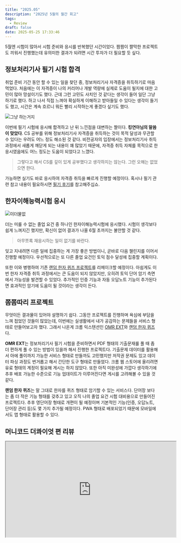 ```yaml
---
title: "2025.05"
description: "2025년 5월의 월간 회고"
tags:
  - Review
draft: false
date: 2025-05-25 17:33:46
---
```


5월엔 시험이 많아서 시험 준비와 응시를 반복했던 시간이었다. 짬짬이 짤막한 프로젝트도 끼워서 진행했는데 유의미한 결과가 되려면 시간 투자가 더 필요할 듯 싶다.

## 정보처리기사 필기 시험 합격

취업 준비 기간 동안 할 수 있는 일을 찾던 중, 정보처리기사 자격증을 취득하기로 마음먹었다. 처음에는 이 자격증이 나의 커리어나 개발 역량에 실제로 도움이 될지에 대한 고민이 많아 망설이기도 했다. 근데 그런 고민도 사치인 것 같다는 생각이 들어 일단 그냥 하기로 했다. 하고 나서 직접 느껴야 확실하게 이해하고 받아들일 수 있다는 생각이 들기도 했고, 시간은 계속 흐르니 뭐든 빨리 시작하는게 좋겠다 싶기도 했다.

![그냥 하는거지](just-do-it.jpg)

이번에 필기 시험에 응시해 합격하고 난 뒤 느낀점을 대변하는 짤이다. **킹연아님의 말씀이 맞았다**. CS 공부를 위해 정보처리기사 자격증을 취득하는 것이 목적 달성과 무관할 수 있다는 우려도 어느 정도 해소된 것 같다. 비전공자의 입장에서는 정보처리기사 취득 과정에서 새롭게 깨닫게 되는 내용이 꽤 많았기 때문에, 자격증 취득 자체를 목적으로 한 응시였음에도 어느 정도는 도움이 되었다고 느꼈다.

> 그렇다고 해서 CS를 깊이 있게 공부했다고 생각하지는 않는다. 그런 오해는 없었으면 한다.

가능하면 실기도 바로 응시하여 자격증 취득을 빠르게 진행할 예정이다. 혹시나 필기 관련 참고 내용이 필요하시면 [필기 후기](https://acid-etc.vercel.app/docs/engineer-information-processing/written-test-review)를 참고해주십쇼.

## 한자이해능력시험 응시

![이더물없](cannot-delay.jpg)

더는 미룰 수 없는 졸업 요건 중 하나인 한자이해능력시험에 응시했다. 시험이 생각보다 쉽게 느껴지긴 했지만, 확신이 없어 결과가 나올 6월 초까지는 불안할 것 같다.

> 아무쪼록 재응시하는 일이 없기를 바란다.

잊고 지내려면 다른 일에 집중하는 게 가장 좋은 방법이니, 곧바로 다음 챌린지를 이어서 진행할 예정이다. 우선적으로는 또 다른 졸업 요건인 토익 점수 달성에 집중할 계획이다.

또한 이와 병행하여 기존 [랜덤 한자 퀴즈 프로젝트](https://hanja-random-quiz.vercel.app/)를 리메이크할 예정이다. 아쉽게도 이번 한자 자격증 취득 과정에서는 큰 도움이 되지 않았지만, 오히려 토익 단어 암기 측면에서 가능성을 발견할 수 있었다. 추가적인 인증 기능과 자동 오답노트 기능이 추가된다면 효과적인 암기에 도움이 될 것이라는 생각이 든다.

## 쫌쫌따리 프로젝트

무엇이든 결과물이 있어야 설명하기 쉽다. 그동안 프로젝트를 진행하며 욕심에 부담을 느껴 접었던 것들이 많았는데, 이번에는 실생활에서 내가 공감하는 문제들을 서비스 형태로 만들어보고자 했다. 그래서 나온게 크롬 익스텐션인 [OMR EXT](https://omr-ext.vercel.app/)와 [랜덤 한자 퀴즈](https://hanja-random-quiz.vercel.app/)다.

**OMR EXT**는 정보처리기사 필기 시험을 준비하면서 PDF 형태의 기출문재룰 풀 때 좀 더 편하게 풀 수 있는 방법이 있을까 해서 진행한 프로젝트다. 기출문제 데이터를 활용해서 아에 풀이까지 가능한 서비스 형태로 만들까도 고민했지만 저작권 문제도 있고 데이터 파싱 과정도 번거롭고 해서 간단한 도구 형태로 만들었다. 크롬 웹 스토어에 올리려면 유료 형태의 계정이 필요해 게시는 하지 않았다. 또한 아직 미완성에 가깝다 생각하기에 추후 배포 가능한 수준으로 기능 업데이트가 이루어진다면 게시를 고려해볼 수 있을 것 같다.

**랜덤 한자 퀴즈**는 말 그대로 한자를 퀴즈 형태로 암기할 수 있는 서비스다. 단어장 보다는 좀 더 작은 기능 형태를 갖추고 있고 오직 나의 졸업 요건 시험 대비용으로 만들어진 프로젝트다. 추후 영단어장 형태로 개편이 될 예정이며 기본적인 기능(인증, 오답노트, 단어장 관리 등)도 몇 가지 추가될 예정이다. PWA 형태로 배포되었기 때문에 모바일에서도 앱 형태로 활용할 수 있다.

## 머니코드 더콰이엇 편 리뷰

<iframe
  width="560"
  height="315"
  src="https://www.youtube.com/embed/omUVIKIq1FY?si=4P4ybeeTa6mAVkOR"
  title="YouTube video player"
  allow="accelerometer; autoplay; clipboard-write; encrypted-media; gyroscope; picture-in-picture; web-share"
/>

요즘 인터뷰나 팟캐스트 형식의 콘텐츠를 즐겨 보고 있다. 그중 예전에 봤던 콘텐츠를 최근에 다시 봤는데, 이번에는 예전과는 또 다른 인상을 받아 소개하고 싶어졌다.

**머니코드**는 [머니그라피](https://www.youtube.com/channel/UCwXOKS-z1t9u6Axmm3blXug)라는 토스의 오리지널 콘텐츠 채널에서 운영하는 콘텐츠다. 토스에서 운영하고 있고 채널과 콘텐츠 이름에 머니가 들어가기 때문에 돈 얘기가 주를 이룰 것 같지만 **음악** 이야기가 좀 더 주를 이루고 있다.

일리네어 레코즈가 활동하던 시기에 힙합을 좋아했던 나로서는 꽤나 흥미로운 콘텐츠였다. 그리고 이 콘텐츠는 힙합에 관심이 없는 사람일지라도 하나의 문화에 몰입하고 그 문화권을 지켜온 사람의 통찰력과 신념을 엿보는 것만으로도 꽤 많은 자극이 될 것이라고 생각한다.

내가 가장 인상 깊었던 내용은 <strong>'난 동력을 내 안에 두고 살았다'</strong>는 부분이다. 개인적인 생각이지만, 내면에 동력을 두고 사는 사람은 선택과 결정이 단순해지고, 그로 인한 결과와의 관계도 명확해지는 것 같다. 최근에 고민했던 개발에 대한 생각의 결론이 명확하게 정리된 느낌이어서 난 꽤나 큰 공감을 느꼈다.

그리고 이걸 떠나서 더콰이엇이라는 사람이 담담하게 풀어내는 말의 온도만 느끼더라도 꽤나 가치있는 콘텐츠다. 개인적으로 내가 좋아하는 화법과 온도라 그런건지 모르겠다.

> 영상 요약 잘 담는다면 해당 콘텐츠 소비의 시작을 더 자극할 수 있겠지만, 필력이 좋지 않기도 하고 왜곡된 요약을 만들수도 있어 요약은 삼가도록 하겠다.
